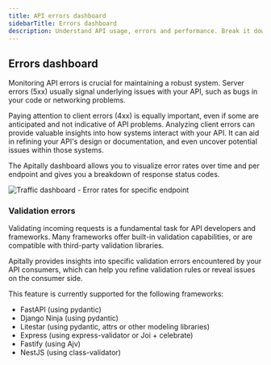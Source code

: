 ```yaml
---
title: API errors dashboard
sidebarTitle: Errors dashboard
description: Understand API usage, errors and performance. Break it down by consumer.
---
```


## Errors dashboard

Monitoring API errors is crucial for maintaining a robust system.
Server errors (5xx) usually signal underlying issues with your API, such as bugs in your code or networking problems.

Paying attention to client errors (4xx) is equally important, even if some are anticipated and not indicative of API problems.
Analyzing client errors can provide valuable insights into how systems interact with your API.
It can aid in refining your API's design or documentation, and even uncover potential issues within those systems.

The Apitally dashboard allows you to visualize error rates over time and per endpoint and gives you a breakdown of response status codes.

<Card>
  <div style={{ margin: "-1.25rem -1.5rem" }}>
    <img src="https://assets.apitally.io/docs/traffic-errors-endpoint.png" alt="Traffic dashboard - Error rates for specific endpoint" />
  </div>
</Card>

### Validation errors

Validating incoming requests is a fundamental task for API developers and frameworks.
Many frameworks offer built-in validation capabilities, or are compatible with third-party validation libraries.

Apitally provides insights into specific validation errors encountered by your API consumers, which can help you refine validation rules or reveal issues on the consumer side.

This feature is currently supported for the following frameworks:

- FastAPI (using pydantic)
- Django Ninja (using pydantic)
- Litestar (using pydantic, attrs or other modeling libraries)
- Express (using express-validator or Joi + celebrate)
- Fastify (using Ajv)
- NestJS (using class-validator)
